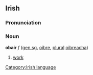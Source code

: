 ==Irish==
===Pronunciation===
{{IPA|[ˈobər&#690;]}}
===Noun===
'''obair''' ''f'' ([[genitive|gen.]][[singular|sg.]] [[oibre]], [[plural]] [[oibreacha]])
#[[work]]

[[Category:Irish language]]